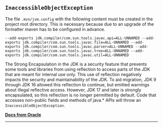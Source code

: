 ## `InaccessibleObjectException`

The file `.mvn/jvm.config` with the following content must be created in the project root directory. This is necessary because due to an upgrade of the formatter maven has to be configured in advance.

```config copy
--add-exports jdk.compiler/com.sun.tools.javac.api=ALL-UNNAMED --add-exports jdk.compiler/com.sun.tools.javac.file=ALL-UNNAMED --add-exports jdk.compiler/com.sun.tools.javac.parser=ALL-UNNAMED --add-exports jdk.compiler/com.sun.tools.javac.tree=ALL-UNNAMED --add-exports jdk.compiler/com.sun.tools.javac.util=ALL-UNNAMED
```

The Strong Encapsulation in the JDK is a security feature that prevents some tools and libraries from using reflection to access parts of the JDK that are meant for internal use only. This use of reflection negatively impacts the security and maintainability of the JDK. To aid migration, JDK 9 through JDK 16 allowed this reflection to continue, but emitted warnings about illegal reflective access. However, JDK 17 and later is strongly encapsulated, so this reflection is no longer permitted by default. Code that accesses non-public fields and methods of java.* APIs will throw an `InaccessibleObjectException`.

**[Docs from Oracle](https://docs.oracle.com/en/java/javase/20/migrate/migrating-jdk-8-later-jdk-releases.html#GUID-7BB28E4D-99B3-4078-BDC4-FC24180CE82B)**
___